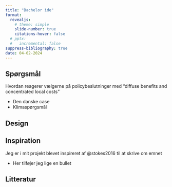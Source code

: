 ```yaml
---
title: "Bachelor ide"
format:
  revealjs:
    # theme: simple
    slide-number: true
    citations-hover: false
  # pptx:
  #   incremental: false
suppress-bibliography: true
date: 04-02-2024
---
```


## Spørgsmål

::: {.callout icon="false"}
Hvordan reagerer vælgerne på policybeslutninger med "diffuse benefits and concentrated local costs"
:::

-   Den danske case
-   Klimaspørgsmål

## Design

## Inspiration

Jeg er i mit projekt blevet inspireret af @stokes2016 til at skrive om emnet

- Her tilføjer jeg lige en bullet


## Litteratur


